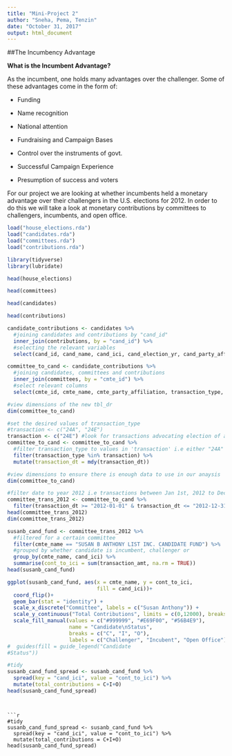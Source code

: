 ```yaml
---
title: "Mini-Project 2"
author: "Sneha, Pema, Tenzin"
date: "October 31, 2017"
output: html_document
---
```


##The Incumbency Advantage

**What is the Incumbent Advantage?**
 
As the incumbent, one holds many advantages over the challenger. Some of these advantages come in the form of:

- Funding

- Name recognition

- National attention

- Fundraising and Campaign Bases

- Control over the instruments of govt.

- Successful Campaign Experience

- Presumption of success and voters

For our project we are looking at whether incumbents held a monetary advantage over their challengers in the U.S. elections for 2012. In order to do this we will take a look at monetary contributions by committees to challengers, incumbents, and open office. 

```r
load("house_elections.rda")
load("candidates.rda")
load("committees.rda")
load("contributions.rda")
```

```r
library(tidyverse)
library(lubridate)
```
```r
head(house_elections)
```

```r
head(committees)
```
```r
head(candidates)
```
```r
head(contributions)
```

```r
candidate_contributions <- candidates %>%
  #joining candidates and contributions by "cand_id"
  inner_join(contributions, by = "cand_id") %>%
  #selecting the relevant variables
  select(cand_id, cand_name, cand_ici, cand_election_yr, cand_party_affiliation, cmte_id, transaction_type, name, transaction_dt, transaction_amt)
```

```r
committee_to_cand <- candidate_contributions %>%
  #joining candidates, committees and contributions
  inner_join(committees, by = "cmte_id") %>%
  #select relevant columns
  select(cmte_id, cmte_name, cmte_party_affiliation, transaction_type, name, transaction_dt, transaction_amt, cand_name, cand_party_affiliation, cand_ici)

#view dimensions of the new tbl_dr
dim(committee_to_cand)
```
```r
#set the desired values of transaction_type
#transaction <- c("24A", "24E")
transaction <- c("24E") #look for transactions advocating election of a candidate
committee_to_cand <- committee_to_cand %>%
  #filter transaction_type to values in 'transaction' i.e either "24A" or "24E"
  filter(transaction_type %in% transaction) %>%
  mutate(transaction_dt = mdy(transaction_dt))

#view dimensions to ensure there is enough data to use in our anaysis
dim(committee_to_cand)
```

```r
#filter date to year 2012 i.e transactions between Jan 1st, 2012 to Dec 31st, 2012
committee_trans_2012 <- committee_to_cand %>%
  filter(transaction_dt >= "2012-01-01" & transaction_dt <= "2012-12-31")
head(committee_trans_2012)
dim(committee_trans_2012)
```

```r
susanb_cand_fund <- committee_trans_2012 %>%
  #filtered for a certain committee
  filter(cmte_name == "SUSAN B ANTHONY LIST INC. CANDIDATE FUND") %>%
  #grouped by whether candidate is incumbent, challenger or 
  group_by(cmte_name, cand_ici) %>%
  summarise(cont_to_ici = sum(transaction_amt, na.rm = TRUE))
head(susanb_cand_fund)
```

```r
ggplot(susanb_cand_fund, aes(x = cmte_name, y = cont_to_ici,
                             fill = cand_ici))+
  coord_flip()+
  geom_bar(stat = "identity") + 
  scale_x_discrete("Committee", labels = c("Susan Anthony")) +
  scale_y_continuous("Total Contributions", limits = c(0,12000), breaks = seq(0,12500, 6000), labels = c("$0", "$6000", "$12000"))+
  scale_fill_manual(values = c("#999999", "#E69F00", "#56B4E9"),
                    name = "Candidate\nStatus",
                    breaks = c("C", "I", "O"),
                    labels = c("Challenger", "Incubent", "Open Office"))
#  guides(fill = guide_legend("Candidate
#Status"))
```

```r
#tidy
susanb_cand_fund_spread <- susanb_cand_fund %>%
  spread(key = "cand_ici", value = "cont_to_ici") %>%
  mutate(total_contributions = C+I+O)
head(susanb_cand_fund_spread)
```

```


```r
#tidy
susanb_cand_fund_spread <- susanb_cand_fund %>%
  spread(key = "cand_ici", value = "cont_to_ici") %>%
  mutate(total_contributions = C+I+O)
head(susanb_cand_fund_spread)
```








